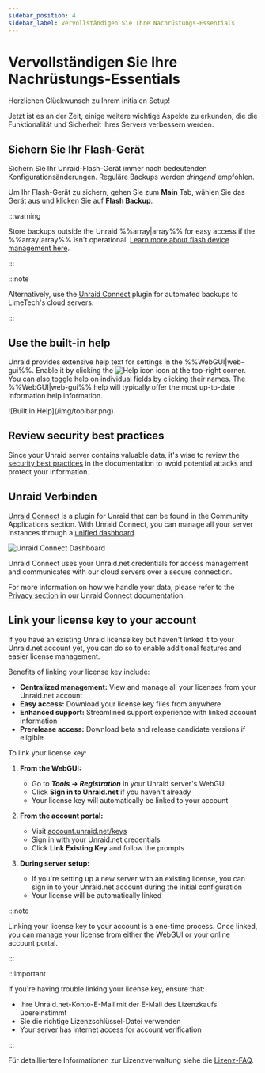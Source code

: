 ```yaml
---
sidebar_position: 4
sidebar_label: Vervollständigen Sie Ihre Nachrüstungs-Essentials
---
```


# Vervollständigen Sie Ihre Nachrüstungs-Essentials

Herzlichen Glückwunsch zu Ihrem initialen Setup!

Jetzt ist es an der Zeit, einige weitere wichtige Aspekte zu erkunden, die die Funktionalität und Sicherheit Ihres Servers verbessern werden.

## Sichern Sie Ihr Flash-Gerät

Sichern Sie Ihr Unraid-Flash-Gerät immer nach bedeutenden Konfigurationsänderungen. Reguläre Backups werden *dringend* empfohlen.

Um Ihr Flash-Gerät zu sichern, gehen Sie zum **Main** Tab, wählen Sie das Gerät aus und klicken Sie auf **Flash Backup**.

:::warning

Store backups outside the Unraid %%array|array%% for easy access if the %%array|array%% isn't operational. [Learn more about flash device management here](../../system-administration/maintain-and-update/changing-the-flash-device.mdx).

:::

:::note

Alternatively, use the [Unraid Connect](../../../unraid-connect/overview-and-setup.mdx) plugin for automated backups to LimeTech's cloud servers.

:::

## Use the built-in help

Unraid provides extensive help text for settings in the %%WebGUI|web-gui%%. Enable it by clicking the ![Help icon](/img/helpicon.png) icon at the top-right corner. You can also toggle help on individual fields by clicking their names. The %%WebGUI|web-gui%% help will typically offer the most up-to-date information help information.

<div style={{ margin: 'auto', maxWidth: '500px'}}>
  ![Built in Help](/img/toolbar.png)
</div>

## Review security best practices

Since your Unraid server contains valuable data, it's wise to review the [security best practices](../../system-administration/secure-your-server/security-fundamentals.mdx) in the documentation to avoid potential attacks and protect your information.

## Unraid Verbinden

[Unraid Connect](../../../unraid-connect/overview-and-setup.mdx) is a plugin for Unraid that can be found in the Community Applications section. With Unraid Connect, you can manage all your server instances through a [unified dashboard](https://connect.myunraid.net/).

![Unraid Connect Dashboard](/img/unraidconnectdashboard.png)

Unraid Connect uses your Unraid.net credentials for access management and communicates with our cloud servers over a secure connection.

For more information on how we handle your data, please refer to the [Privacy section](../../../unraid-connect/overview-and-setup.mdx#data-collection-and-privacy) in our Unraid Connect documentation.

## Link your license key to your account

If you have an existing Unraid license key but haven't linked it to your Unraid.net account yet, you can do so to enable additional features and easier license management.

Benefits of linking your license key include:

- **Centralized management:** View and manage all your licenses from your Unraid.net account
- **Easy access:** Download your license key files from anywhere
- **Enhanced support:** Streamlined support experience with linked account information
- **Prerelease access:** Download beta and release candidate versions if eligible

To link your license key:

1. **From the WebGUI:**
   - Go to ***Tools → Registration*** in your Unraid server's WebGUI
   - Click **Sign in to Unraid.net** if you haven't already
   - Your license key will automatically be linked to your account

2. **From the account portal:**
   - Visit [account.unraid.net/keys](https://account.unraid.net/keys)
   - Sign in with your Unraid.net credentials
   - Click **Link Existing Key** and follow the prompts

3. **During server setup:**
   - If you're setting up a new server with an existing license, you can sign in to your Unraid.net account during the initial configuration
   - Your license will be automatically linked

:::note

Linking your license key to your account is a one-time process. Once linked, you can manage your license from either the WebGUI or your online account portal.

:::

:::important

If you're having trouble linking your license key, ensure that:

- Ihre Unraid.net-Konto-E-Mail mit der E-Mail des Lizenzkaufs übereinstimmt
- Sie die richtige Lizenzschlüssel-Datei verwenden
- Your server has internet access for account verification

:::

Für detailliertere Informationen zur Lizenzverwaltung siehe die [Lizenz-FAQ](../../troubleshooting/licensing-faq.mdx).
